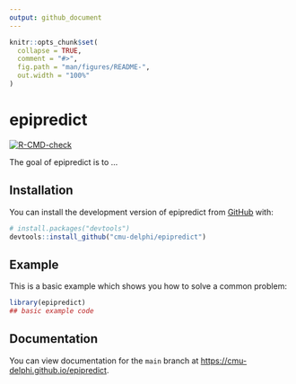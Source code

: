 ```yaml
---
output: github_document
---
```


<!-- README.md is generated from README.Rmd. Please edit that file -->

```r
knitr::opts_chunk$set(
  collapse = TRUE,
  comment = "#>",
  fig.path = "man/figures/README-",
  out.width = "100%"
)
```

# epipredict

<!-- badges: start -->
[![R-CMD-check](https://github.com/cmu-delphi/epipredict/workflows/R-CMD-check/badge.svg)](https://github.com/cmu-delphi/epipredict/actions)
<!-- badges: end -->

The goal of epipredict is to ...

## Installation

You can install the development version of epipredict from [GitHub](https://github.com/) with:

``` r
# install.packages("devtools")
devtools::install_github("cmu-delphi/epipredict")
```

## Example

This is a basic example which shows you how to solve a common problem:

```r
library(epipredict)
## basic example code
```

## Documentation

You can view documentation for the `main` branch at <https://cmu-delphi.github.io/epipredict>.

